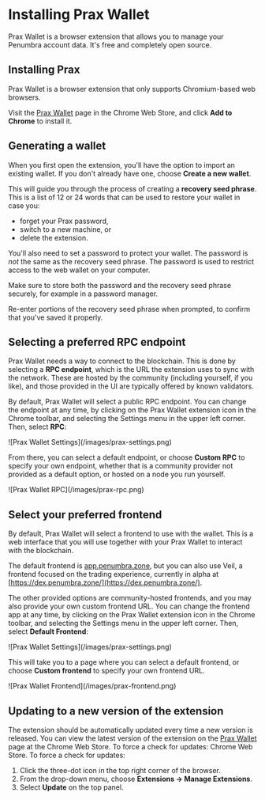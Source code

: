 # Installing Prax Wallet

Prax Wallet is a browser extension that allows you to manage your Penumbra account data. It's free and completely open source.

## Installing Prax

Prax Wallet is a browser extension that only supports Chromium-based web browsers.

Visit the [Prax Wallet](https://chromewebstore.google.com/detail/prax-wallet/lkpmkhpnhknhmibgnmmhdhgdilepfghe) page in the Chrome Web Store, and click **Add to Chrome** to install it.

## Generating a wallet

When you first open the extension, you'll have the option to import an existing wallet. If you don't already have one, choose **Create a new wallet**.

This will guide you through the process of creating a **recovery seed phrase**. This is a list of 12 or 24 words that can be used to restore your wallet in case you:

* forget your Prax password,
* switch to a new machine, or
* delete the extension.

You'll also need to set a password to protect your wallet. The password
is *not* the same as the recovery seed phrase. The password is used to restrict access to the web wallet
on your computer.

Make sure to store both the password and the recovery seed phrase securely, for example in a password manager.

Re-enter portions of the recovery seed phrase when prompted, to confirm that you've saved it properly.

## Selecting a preferred RPC endpoint

Prax Wallet needs a way to connect to the blockchain. This is done by selecting a **RPC endpoint**, which is the URL the extension uses to sync with the network. These are hosted by the community (including yourself, if you like), and those provided in the UI are typically offered by known validators.

By default, Prax Wallet will select a public RPC endpoint. You can change the endpoint at any time, by clicking on the Prax Wallet extension icon in the Chrome toolbar, and selecting the Settings menu in the upper left corner. Then, select **RPC**:

<div className="flex justify-center">
  ![Prax Wallet Settings](/images/prax-settings.png)
</div>

From there, you can select a default endpoint, or choose **Custom RPC** to specify your own endpoint, whether that is a community provider not provided as a default option, or hosted on a node you run yourself.

<div className="flex justify-center">
  ![Prax Wallet RPC](/images/prax-rpc.png)
</div>

## Select your preferred frontend

By default, Prax Wallet will select a frontend to use with the wallet. This is a web interface that you will use together with your Prax Wallet to interact with the blockchain.

The default frontend is [app.penumbra.zone](https://app.penumbra.zone), but you can also use Veil, a frontend focused on the trading experience, currently in alpha at [https://dex.penumbra.zone/](https://dex.penumbra.zone/).

The other provided options are community-hosted frontends, and you may also provide your own custom frontend URL. You can change the frontend app at any time, by clicking on the Prax Wallet extension icon in the Chrome toolbar, and selecting the Settings menu in the upper left corner. Then, select **Default Frontend**:

<div className="flex justify-center">
  ![Prax Wallet Settings](/images/prax-settings.png)
</div>

This will take you to a page where you can select a default frontend, or choose **Custom frontend** to specify your own frontend URL.

<div className="flex justify-center">
  ![Prax Wallet Frontend](/images/prax-frontend.png)
</div>

## Updating to a new version of the extension

The extension should be automatically updated every time a new version is released.
You can view the latest version of the extension on the [Prax Wallet](https://chromewebstore.google.com/detail/prax-wallet/lkpmkhpnhknhmibgnmmhdhgdilepfghe) page at the Chrome Web Store. To force a check for updates:
Chrome Web Store. To force a check for updates:

1. Click the three-dot icon in the top right corner of the browser.
2. From the drop-down menu, choose **Extensions -> Manage Extensions**.
3. Select **Update** on the top panel.
